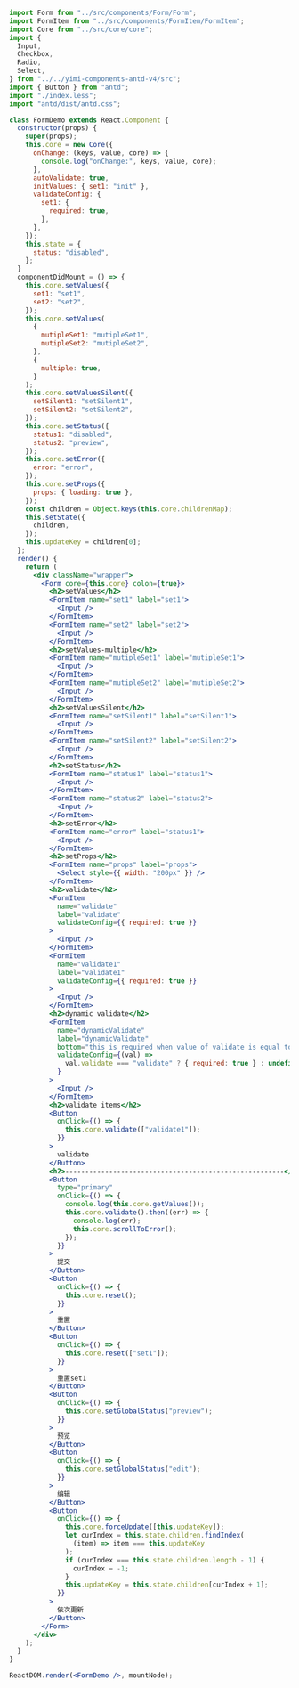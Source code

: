 ```jsx
import Form from "../src/components/Form/Form";
import FormItem from "../src/components/FormItem/FormItem";
import Core from "../src/core/core";
import {
  Input,
  Checkbox,
  Radio,
  Select,
} from "../../yimi-components-antd-v4/src";
import { Button } from "antd";
import "./index.less";
import "antd/dist/antd.css";

class FormDemo extends React.Component {
  constructor(props) {
    super(props);
    this.core = new Core({
      onChange: (keys, value, core) => {
        console.log("onChange:", keys, value, core);
      },
      autoValidate: true,
      initValues: { set1: "init" },
      validateConfig: {
        set1: {
          required: true,
        },
      },
    });
    this.state = {
      status: "disabled",
    };
  }
  componentDidMount = () => {
    this.core.setValues({
      set1: "set1",
      set2: "set2",
    });
    this.core.setValues(
      {
        mutipleSet1: "mutipleSet1",
        mutipleSet2: "mutipleSet2",
      },
      {
        multiple: true,
      }
    );
    this.core.setValuesSilent({
      setSilent1: "setSilent1",
      setSilent2: "setSilent2",
    });
    this.core.setStatus({
      status1: "disabled",
      status2: "preview",
    });
    this.core.setError({
      error: "error",
    });
    this.core.setProps({
      props: { loading: true },
    });
    const children = Object.keys(this.core.childrenMap);
    this.setState({
      children,
    });
    this.updateKey = children[0];
  };
  render() {
    return (
      <div className="wrapper">
        <Form core={this.core} colon={true}>
          <h2>setValues</h2>
          <FormItem name="set1" label="set1">
            <Input />
          </FormItem>
          <FormItem name="set2" label="set2">
            <Input />
          </FormItem>
          <h2>setValues-multiple</h2>
          <FormItem name="mutipleSet1" label="mutipleSet1">
            <Input />
          </FormItem>
          <FormItem name="mutipleSet2" label="mutipleSet2">
            <Input />
          </FormItem>
          <h2>setValuesSilent</h2>
          <FormItem name="setSilent1" label="setSilent1">
            <Input />
          </FormItem>
          <FormItem name="setSilent2" label="setSilent2">
            <Input />
          </FormItem>
          <h2>setStatus</h2>
          <FormItem name="status1" label="status1">
            <Input />
          </FormItem>
          <FormItem name="status2" label="status2">
            <Input />
          </FormItem>
          <h2>setError</h2>
          <FormItem name="error" label="status1">
            <Input />
          </FormItem>
          <h2>setProps</h2>
          <FormItem name="props" label="props">
            <Select style={{ width: "200px" }} />
          </FormItem>
          <h2>validate</h2>
          <FormItem
            name="validate"
            label="validate"
            validateConfig={{ required: true }}
          >
            <Input />
          </FormItem>
          <FormItem
            name="validate1"
            label="validate1"
            validateConfig={{ required: true }}
          >
            <Input />
          </FormItem>
          <h2>dynamic validate</h2>
          <FormItem
            name="dynamicValidate"
            label="dynamicValidate"
            bottom="this is required when value of validate is equal to 'validate'"
            validateConfig={(val) =>
              val.validate === "validate" ? { required: true } : undefined
            }
          >
            <Input />
          </FormItem>
          <h2>validate items</h2>
          <Button
            onClick={() => {
              this.core.validate(["validate1"]);
            }}
          >
            validate
          </Button>
          <h2>-------------------------------------------------------</h2>
          <Button
            type="primary"
            onClick={() => {
              console.log(this.core.getValues());
              this.core.validate().then((err) => {
                console.log(err);
                this.core.scrollToError();
              });
            }}
          >
            提交
          </Button>
          <Button
            onClick={() => {
              this.core.reset();
            }}
          >
            重置
          </Button>
          <Button
            onClick={() => {
              this.core.reset(["set1"]);
            }}
          >
            重置set1
          </Button>
          <Button
            onClick={() => {
              this.core.setGlobalStatus("preview");
            }}
          >
            预览
          </Button>
          <Button
            onClick={() => {
              this.core.setGlobalStatus("edit");
            }}
          >
            编辑
          </Button>
          <Button
            onClick={() => {
              this.core.forceUpdate([this.updateKey]);
              let curIndex = this.state.children.findIndex(
                (item) => item === this.updateKey
              );
              if (curIndex === this.state.children.length - 1) {
                curIndex = -1;
              }
              this.updateKey = this.state.children[curIndex + 1];
            }}
          >
            依次更新
          </Button>
        </Form>
      </div>
    );
  }
}

ReactDOM.render(<FormDemo />, mountNode);
```
